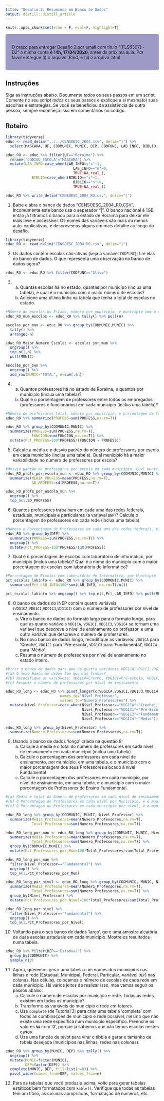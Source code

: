 ```yaml
---
title: "Desafio 2: Resumindo um Banco de Dados"
output: distill::distill_article
---
```


```r
knitr::opts_chunk$set(echo = F, eval=F, highlight=T)
```


<style>
div.purple { background-color:#9e9ac8; border-radius: 5px; padding: 20px;}
</style>

<div class = "purple">
O prazo para entregar Desafio 2 por email com título “[FLS6397] - D2” à minha conta é **14h, 17/04/2020**, antes da próxima aula. Por favor entregue (i) o arquivo .Rmd, e (ii) o arquivo .html.
</div>

## Instruções

Siga as instruções abaixo. Documente *todos* os seus passos em um script. Comente no seu script *todos* os seus passos e explique a si mesma(o) suas escolhas e estratégias. Se você se beneficiou da assistência de outra pessoa, sempre reconheça isso em comentários no código.

## Roteiro

```r
library(tidyverse)
educ <- read_delim("../../CENSOESC_2004.csv", delim="|") %>% 
  select(MASCARA, UF, CODMUNIC, MUNIC, DEP, CODFUNC, LAB_INFO, BIBLIO, PROFESS, FUNCION, VDG1CA,VDG1C1,VDG1C3,VDG1C4)

educ_RO <- educ %>% filter(UF=="Roraima") %>%
  rename("CODIGO_ESCOLA"="MASCARA") %>%
  mutate(LAB_INFO=case_when(LAB_INFO=="s"~1,
                               LAB_INFO=="n"~0,
                               TRUE~NA_real_),
            BIBLIO=case_when(BIBLIO=="s"~1,
                               BIBLIO=="n"~0,
                               TRUE~NA_real_))

educ_RO %>% write_delim("CENSOESC_2004_RO.csv", delim="|")
```

1. Baixe e abra o banco de dados ["CENSOESC_2004_RO.CSV"](https://raw.githubusercontent.com/JonnyPhillips/Ciencia_de_Dados/master/Desafios/CENSOESC_2004_RO.csv). Incomumente este banco usa o separador "|". O banco nacional é 1GB então já filtramos o banco para o estado de Roraima para deixar ele mais leve e accessível. Os nomes das variáveis são mais ou menos auto-explicativas, e descrevemos alguns em mais detalhe ao longo do desafio.

```r
library(tidyverse)
educ_RO <- read_delim("CENSOESC_2004_RO.csv", delim="|")
```


2. Os dados contém escolas não-ativas (veja a variável `CODFUNC`); tire elas do banco de dados. O que representa uma observação no banco de dados agora?

```r
educ_RO <- educ_RO %>% filter(CODFUNC=="Ativo")
```

3. (a) Quantas escolas há no estado, quantas por municípo (inclua uma tabela), e qual é o município com o maior número de escolas?  
    (b) Adicione uma última linha na tabela que tenha o total de escolas no estado.

```r
#Número de escolas no Estado, número por município, e munícipio com o maior número de escolas
educ_RO_num_escolas <- educ_RO %>% tally() %>% pull(n)

escolas_por_mun <- educ_RO %>% group_by(CODMUNIC,MUNIC) %>% 
  tally() %>%
  arrange(-n) 

educ_RO_Maior_Numero_Escolas <- escolas_por_mun %>%
  ungroup() %>%
  top_n(1,n) %>%
  pull(MUNIC)

escolas_por_mun %>% 
  ungroup() %>%
  add_row(MUNIC="TOTAL", n=sum(.$n))
```

4. (a) Quantos professores há no estado de Roraima, e quantos por município (inclua uma tabela)?  
    (b) Qual é o porcentagem de professores entre todos os empregados (professores e funcionários) em cada município (inclua uma tabela)?

```r
#Número de professores total, número por município, e porcentagem de trabalhadores (funcionários e professores) que são professores em cada município
educ_RO %>% summarize(PROFESS=sum(PROFESS,na.rm=T))

educ_RO %>% group_by(CODMUNIC,MUNIC) %>% 
  summarize(PROFESS=sum(PROFESS,na.rm=T),
            FUNCION=sum(FUNCION,na.rm=T)) %>%
  mutate(Pct_PROFESS=100*PROFESS/(FUNCION + PROFESS))
```

5. Calcule a média e o desvio padrão do número de professores por escola em cada município (inclua uma tabela). Qual município há a maior variabilidade no número de professores por escola?

```r
#Desvio padrão de professores por escola em cada município. Qual município tem a maior variabilidade?
educ_RO_profs_por_escola_mun <- educ_RO %>% group_by(CODMUNIC,MUNIC) %>%
  summarize(MEDIA_PROFESS=mean(PROFESS,na.rm=T),
            SD_PROFESS=sd(PROFESS,na.rm=T))

educ_RO_profs_por_escola_mun %>%
  ungroup() %>%
  top_n(1,SD_PROFESS)
```

6. Quantos professores trabalham em cada uma das redes federais, estaduais, municipais e particulares (a variável `DEP`)? Calcule o porcentagem de professores em cada rede (inclua uma tabela).

```r
#Número e Porcentagem de Professores em cada uma das redes federais, estaduais, municipais e particulares
educ_RO %>% group_by(DEP) %>%
  summarize(PROFESS=sum(PROFESS,na.rm=T)) %>%
  ungroup() %>%
  mutate(Pct_PROFESS=100*PROFESS/sum(PROFESS))
```

7. Qual é o porcentagem de escolas com laboratório de informático, por município (inclua uma tabela)? Qual é o nome do município com o maior porcentagem de escolas com laboratório de informático?

```r
#Porcentagem de Escolas com Laboratório de Informática, por Munícipio
pct_escolas_labinfo <- educ_RO %>% group_by(CODMUNIC,MUNIC) %>%
  summarize(Pct_LAB_INFO=100*sum(LAB_INFO, na.rm=T)/n())

pct_escolas_labinfo %>% ungroup() %>% top_n(1,Pct_LAB_INFO) %>% pull(MUNIC)
```

8. O banco de dados do INEP contém quatro variáveis (`VDG1CA`,`VDG1C1`,`VDG1C3`,`VDG1C4`) com o número de professores por nível de ensinamento.   
    (a) Vire o banco de dados do formato largo para o formato longo, para que as quatro variáveis `VDG1CA`, `VDG1C1`, `VDG1C3`, `VDG1C4` se tornam uma variável que descreve o nível de ensinamento do professor, e uma outra variável que descreve o número de professores.
    (b) No novo banco de dados longo, recodifique as variáveis: `VDG1CA` para 'Creche', `VDG1C1` para 'Pré-escola', `VDG1C3` para 'Fundamental', `VDG1C4` para 'Médio'.  
    (c) Resuma o número de professores por nível de ensinamento no estado inteiro.

```r
#Virar o banco de dados para que os quatro variáveis VDG1CA,VDG1C1,VDG1C3,VDG1C4 se tornam para o formato 'longo' em que uma variável descreve o nível de ensinamento do professor, e outra variável descreve o número de professores.
#(a) O novo banco de dados tem quantas linhas?
#(b) Recodifique as variáveis: VDG1CA=Creche, VDG1C1=Pré-escola, VDG1C3=Fundamental, VDG1C4=Médio
#(c) Resumir o número de professores por nível de ensinamento

educ_RO_long <- educ_RO %>% pivot_longer(c(VDG1CA,VDG1C1,VDG1C3,VDG1C4),
                         names_to="Nível_Professor",
                         values_to="Numero_Professores") %>%
  mutate(Nível_Professor=case_when(Nível_Professor=="VDG1CA"~"Creche",
                                   Nível_Professor=="VDG1C1"~"Pré-Escola",
                                   Nível_Professor=="VDG1C3"~"Fundamental",
                                   Nível_Professor=="VDG1C4"~"Médio"))

educ_RO_long %>% group_by(Nível_Professor) %>%
  summarize(Numero_Professores=sum(Numero_Professores,na.rm=T))
```

9. Usando o banco de dados 'longo' criado na questão 8:  
    (a) Calcule a média e o total do número de professores em cada nível de ensinamento em cada município (inclua uma tabela)
    (b) Calcule o porcentagem dos professores em cada nível de ensinamento, por município, em uma tabela, e o município com o maior porcentagem dos seus Professores alocado à nível Fundamental
    (c) Calcule o porcentagem dos professores em cada município, por nível de ensinamento, em uma tabela, e o município com o maior porcentagem de Professores de Ensino Fundamental.

```r
#(a) Média e total de Número de professores em cada nível de ensinamento em cada município
#(b) O Porcentagem de Professores em cada nível por Município, e o município com o maior porcentagem de Professores alocado à nível Fundamental
#(c) O Porcentagem de Professores em cada município por nível, e o município com o maior porcentagem de todos os Professores da nível Fundemantal

educ_RO_long %>% group_by(CODMUNIC, MUNIC, Nível_Professor) %>%
  summarize(Media_Professores=mean(Numero_Professores,na.rm=T),
            Total_Professores=sum(Numero_Professores,na.rm=T))

educ_RO_long_por_mun <- educ_RO_long %>% group_by(CODMUNIC, MUNIC, Nível_Professor) %>%
  summarize(Media_Professores=mean(Numero_Professores,na.rm=T),
            Total_Professores=sum(Numero_Professores,na.rm=T)) %>%
  group_by(CODMUNIC,MUNIC) %>%
  mutate(Pct_Professores_por_Mun=100*Total_Professores/sum(Total_Professores,na.rm=T))

educ_RO_long_por_mun %>%
  filter(Nível_Professor=="Fundamental") %>%
  ungroup() %>%
  top_n(1,Pct_Professores_por_Mun)

educ_RO_long_por_nivel <- educ_RO_long %>% group_by(CODMUNIC, MUNIC, Nível_Professor) %>%
  summarize(Media_Professores=mean(Numero_Professores,na.rm=T),
            Total_Professores=sum(Numero_Professores,na.rm=T)) %>%
  group_by(Nível_Professor) %>%
  mutate(Pct_Professores_por_Nivel=100*Total_Professores/sum(Total_Professores,na.rm=T))

educ_RO_long_por_nivel %>%
  filter(Nível_Professor=="Fundamental") %>%
  ungroup() %>%
  top_n(1,Pct_Professores_por_Nivel)

```

10. Voltando para o seu banco de dados 'largo', gere uma amostra aleatória de duas escolas estaduais em cada município. Mostre os resultados numa tabela.

```r
educ_RO %>% filter(DEP=="Estadual") %>% 
  group_by(CODMUNIC) %>%
  sample_n(2)
```

11. Agora, queremos gerar uma tabela com nomes dos municípios nas linhas e rede (Estadual, Municipal, Federal, Particular; variável `DEP`) nas colunas. Nas células, colocamos o número de escolas de cada rede em cada município. Há vários jeitos de realizar isso, mas vamos seguir os passos abaixo:  
    (a) Calcule o número de escolas por município e rede. Todas as redes existem em todos os município?
    (b) Transforme as variáveis do município e rede em fatores.  
    (c) Use `complete` (de Tutorial 3) para criar uma tabela 'completa' com todas as combinações de município e rede possível, mesmo que não existe uma rede específica num município específico. Preenche os valores `NA` com '0', porque já sabemos que não temos escolas nestes casos.  
    (d) Use uma função de pivot para virar o tibble e gerar o tamanho de tabela desejada (municípios nas linhas, redes nas colunas).  

```r
educ_RO %>% group_by(MUNIC, DEP) %>% tally() %>% 
  ungroup() %>% 
  mutate(MUNIC=factor(MUNIC),
         DEP=factor(DEP)) %>%
  complete(MUNIC, DEP, fill=list(n=0)) %>%
  pivot_wider(names_from=DEP, values_from=n)
```

12. Para as tabelas que você produziu acima, volte para gerar tabelas estáticos bem formatados com `kable()`. Verifique que todas as tabelas têm um título, as colunas apropriadas, formatação de números, etc.




